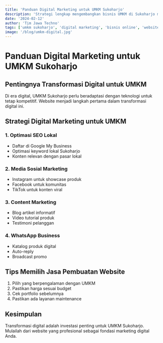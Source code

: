 ```yaml
---
title: 'Panduan Digital Marketing untuk UMKM Sukoharjo'
description: 'Strategi lengkap mengembangkan bisnis UMKM di Sukoharjo melalui website dan digital marketing. Tips dan trik dari para ahli.'
date: '2024-02-12'
author: 'Tim Jawa Techno'
tags: ['umkm sukoharjo', 'digital marketing', 'bisnis online', 'website umkm']
image: '/blog/umkm-digital.jpg'
---
```


# Panduan Digital Marketing untuk UMKM Sukoharjo

## Pentingnya Transformasi Digital untuk UMKM

Di era digital, UMKM Sukoharjo perlu beradaptasi dengan teknologi untuk tetap kompetitif. Website menjadi langkah pertama dalam transformasi digital ini.

## Strategi Digital Marketing untuk UMKM

### 1. Optimasi SEO Lokal
- Daftar di Google My Business
- Optimasi keyword lokal Sukoharjo
- Konten relevan dengan pasar lokal

### 2. Media Sosial Marketing
- Instagram untuk showcase produk
- Facebook untuk komunitas
- TikTok untuk konten viral

### 3. Content Marketing
- Blog artikel informatif
- Video tutorial produk
- Testimoni pelanggan

### 4. WhatsApp Business
- Katalog produk digital
- Auto-reply
- Broadcast promo

## Tips Memilih Jasa Pembuatan Website

1. Pilih yang berpengalaman dengan UMKM
2. Pastikan harga sesuai budget
3. Cek portfolio sebelumnya
4. Pastikan ada layanan maintenance

## Kesimpulan

Transformasi digital adalah investasi penting untuk UMKM Sukoharjo. Mulailah dari website yang profesional sebagai fondasi marketing digital Anda.
